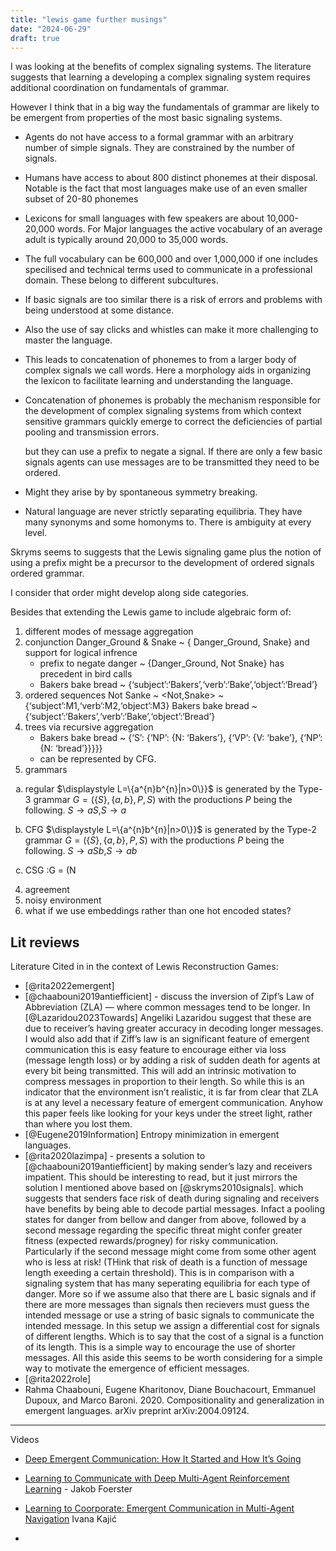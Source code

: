 ```yaml
---
title: "lewis game further musings"
date: "2024-06-29"
draft: true
---
```


I was looking at the benefits of complex signaling systems. The literature suggests
that learning a developing a complex signaling system requires additional coordination
on fundamentals of grammar. 



However I think that in a big way the fundamentals of grammar are likely to be emergent from 
properties of the most basic signaling systems. 

- Agents do not have access to a formal grammar with an arbitrary number of 
  simple signals. They are constrained by the number of signals. 
- Humans have access to about 800 distinct phonemes at their disposal. 
  Notable is the fact that most languages make use of an even smaller subset of 20-80 phonemes
- Lexicons for small languages with few speakers are about 10,000-20,000 words.
  For Major languages the active vocabulary of an average adult is typically around 20,000 to 35,000 words.
- The full vocabulary can be 600,000 and over 1,000,000 if one includes specilised and technical terms used
  to communicate in a professional domain. These belong to different subcultures.
  
- If basic signals are too similar there is a risk of errors and problems with 
  being understood at some distance.
- Also the use of say clicks and whistles can make it more challenging to master the language.
- This leads to concatenation of phonemes to from a larger body of complex signals 
  we call words. Here a morphology aids in organizing the lexicon to facilitate 
  learning and understanding the language.
- Concatenation of phonemes is probably the mechanism responsible for the development of complex signaling systems
  from which context sensitive grammars quickly emerge to correct the deficiencies 
  of partial pooling and transmission errors.
  
  but they can use a prefix to negate a signal.
If there are only a few basic signals
  agents can use
messages are to be transmitted they need to be
  ordered.
- Might they arise by by spontaneous symmetry breaking.
- Natural language are never strictly separating equilibria. They have many synonyms and 
some homonyms to. There is ambiguity at every level. 

Skryms seems to suggests that the Lewis signaling game plus
the notion of using a prefix might be a precursor to the development of ordered signals
ordered grammar.

I consider that order might develop along side categories.


Besides that extending the Lewis game to include algebraic form of:

1.  different modes of message aggregation
2.  conjunction Danger_Ground & Snake \~ { Danger_Ground,  Snake} and support for logical infrence
    -   prefix to negate danger \~ {Danger_Ground, Not Snake} has precedent in bird
        calls
    -   Bakers bake bread \~ {'subject':'Bakers','verb':'Bake','object':'Bread'}
3.  ordered sequences Not Sanke ~ \<Not,Snake\> \~
    {'subject':M1,'verb':M2,'object':M3} Bakers bake bread \~
    {'subject':'Bakers','verb':'Bake','object':'Bread'}
4.  trees via recursive aggregation
    -   Bakers bake bread \~ {'S': {'NP': {N: 'Bakers'}, {'VP': {V:
        'bake'}, {'NP': {N: 'bread'}}}}}
    -   can be represented by CFG.
      

6.  grammars


a.  regular $\displaystyle L=\{a^{n}b^{n}|n>0\}}$ is generated by the
    Type-3 grammar ${\displaystyle G=(\{S\},\{a,b\},P,S)}$ with the
    productions ${\displaystyle P}$ being the following.
    $S \rightarrow aS$,$S \rightarrow a$

b.  CFG $\displaystyle L=\{a^{n}b^{n}|n>0\}}$ is generated by the Type-2
    grammar ${\displaystyle G=(\{S\},\{a,b\},P,S)}$ with the productions
    ${\displaystyle P}$ being the following.
    $S \rightarrow aSb$,$S \rightarrow ab$

c.  CSG :G = (N

4.  agreement
5.  noisy environment
6.  what if we use embeddings rather than one hot encoded states?


## Lit reviews

Literature Cited in in the context of Lewis Reconstruction Games:

- [@rita2022emergent]
- [@chaabouni2019antiefficient] - discuss the inversion of Zipf's Law of Abbreviation
  (ZLA) --- where common messages tend to be longer. In [@Lazaridou2023Towards] 
  Angeliki Lazaridou suggest  that these are due to receiver's having greater 
  accuracy in decoding longer messages. 
  I would also add that if Ziff's law is an significant feature of emergent 
  communication this is easy feature to encourage either via loss (message length
  loss) or by adding a risk of sudden death for agents at every bit being transmitted. 
  This will add an intrinsic motivation to compress messages in proportion to 
  their length. So while this is an indicator that the environment isn't realistic, 
  it is far from clear that ZLA is at any level a necessary feature of 
  emergent communication. Anyhow this paper feels like looking for your keys under the
  street light, rather than where you lost them.
- [@Eugene2019Information] Entropy minimization in emergent languages. 
- [@rita2020lazimpa] - presents a solution to [@chaabouni2019antiefficient] 
  by making sender's lazy and receivers impatient. This should be interesting to 
  read, but it just mirrors the solution I mentioned above based on [@skryms2010signals].
  which suggests that senders face risk of death during signaling and receivers 
  have benefits by being able to decode partial messages. Infact a pooling states
  for danger from bellow and danger from above, followed by a second message regarding the 
  specific threat might confer greater fitness (expected rewards/progney) for risky
  communication. Particularly if the second message might come from some other agent who
  is less at risk! (THink that risk of death is a function of message length exeeding
  a certain threshold). This is in comparison with a signaling system that has
  many seperating equilibria for each type of danger. More so if we assume also that
  there are L basic signals and if there are more messages than signals then recievers 
  must guess the intended message or use a string of basic signals to communicate
  the intended message. In this setup we assign a differential cost for signals of
  different lengths. Which is to say that the cost of a signal is a function of its
  length. This is a simple way to encourage the use of shorter messages. All this
  aside this seems to be worth considering for a simple way to motivate the emergence 
  of efficient messages.
- [@rita2022role] 
- Rahma Chaabouni, Eugene Kharitonov, Diane
Bouchacourt, Emmanuel Dupoux, and Marco
Baroni. 2020. Compositionality and generalization in emergent languages. arXiv preprint
arXiv:2004.09124.

----

Videos

- [Deep Emergent Communication: How It Started and How It’s Going](https://www.youtube.com/watch?v=gW6Lt49k27c)
- [Learning to Communicate with Deep Multi-Agent Reinforcement Learning](https://www.youtube.com/watch?v=JUbTWA7gTJ4) - Jakob Foerster
- [Learning to Coorporate: Emergent Communication in Multi-Agent Navigation](https://www.youtube.com/watch?v=uB0OYudLJ7M) Ivana Kajić

- 